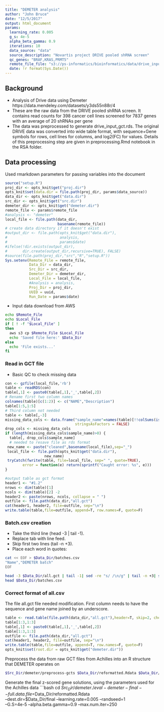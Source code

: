 ```yaml
---
title: "DEMETER analysis"
author: "John Bruce"
date: "12/5/2017"
output: html_document
params:
  learning_rate: 0.005
  g_s: 4e-5
  alpha_beta_gamma: 0.9
  iterations: 10
  data_source: "data"
  source_description: "Novartis project DRIVE pooled shRNA screen"
  qc_genes: "BRAF,KRAS,PRMT5"
  remote_file_file: "s3://ps-informatics/bioinformatics/data/drive_input_gct2.rds"
  date: !r format(Sys.Date())
---
```


## Background

* Analysis of Drive data using Demeter https://data.mendeley.com/datasets/y3ds55n88r/4
* These are the raw data from the DRIVE pooled shRNA screen. It contains read counts for 398 cancer cell lines screened for 7837 genes with an average of 20 shRNAs per gene
* The data was preprocessed to generate drive_input_gct.rds. The original DRIVE data was converted into wide table format, with sequence+Gene symbols for rows, cell lines for columns, and log2(FC) for values. Details of this preprocessing step are given in preprocessing.Rmd notebook in the RSA folder.

## Data processing

Used rmarkdown parameters for passing variables into the document
```r
source("setup.R")
proj_dir <- opts_knit$get("proj.dir")
opts_knit$set(data.dir = file.path(proj_dir, params$data_source))
data_dir <- opts_knit$get("data.dir")
src_dir <- opts_knit$get("src.dir")
demeter_dir <- opts_knit$get("demeter.dir")
remote_file <- params$remote_file
#analysis <- "demeter"
local_file <- file.path(data_dir,
                        basename(remote_file))
# create data directory if it doesn't exist
#output_dir <- file.path(opts_knit$get("data.dir"),
#                        analysis,
#                        params$date)
#ifelse(!dir.exists(output_dir), 
#       dir.create(output_dir,recursive=TRUE), FALSE)
#source(file.path(proj_dir,"src","R","setup.R"))
Sys.setenv(Remote_File = remote_file,
           Data_Dir = data_dir,
           Src_Dir = src_dir,
           Demeter_Dir = demeter_dir,
           Local_File = local_file,
           #Analysis = analysis,
           Proj_Dir = proj_dir,
           UUID = uuid, 
           Run_Date = params$date)
```
+ Input data download from AWS
```bash
echo $Remote_File
echo $Local_File
if [ ! -f "$Local_File" ]
then
  aws s3 cp $Remote_File $Local_File
  echo 'Saved file here:' $Data_Dir
else
  echo 'File exists...'
fi

```

### Read in GCT file
+ Basic QC to check missing data
```r
con <- gzfile(local_file,'rb')
table <- readRDS(con)
table[,1] <- paste0(table[,1],'_',table[,2])
# Rename first two column names
colnames(table)[c(1:2)] <- c("NAME","Description")
table[1:5,1:5]
# Third column not needed
table <- table[,-3]
missing_data_cols <- data.frame("sample_name"=names(table)[!!colSums(is.na(table))], 
                                stringsAsFactors = FALSE)
drop_cols <- missing_data_cols
if (length(missing_data_cols$sample_name)>0) {
  table[, drop_cols$sample_name]
  # needed to resave file as rds format
 new_name <- paste("cleaned",basename(local_file),sep="_")
 local_file <- file.path(opts_knit$get("data.dir"), 
                  new_name)
 tryCatch(fwrite(table, file=local_file, sep=" ", quote=TRUE),
        error = function(e) return(sprintf("Caught error: %s", e)))
}

#output table as gct format
header1 <- "#1.2"
nrows <- dim(table)[1]
ncols <- dim(table)[2] -2
header2 <- paste(nrows, ncols, collapse = " ")
outfile <- file.path(data_dir,"all.gct")
cat(header1, header2, file=outfile, sep="\n")
write.table(table,file=outfile, append=T, row.names=F, quote=F)
```

### Batch.csv creation
* Take the third line (head -3 | tail -1).
* Replace tab with line feed.
* Skip first two lines (tail -n +3).
* Place each word in quotes: 
```bash
cat << EOF > $Data_Dir/batches.csv
"Name","DEMETER batch"
EOF

head -3 $Data_Dir/all.gct | tail -1| sed -re "s/ /\n/g" | tail -n +3| sed  's/\(.*\)/"\1",1/g' >> $Data_Dir/batches.csv
head $Data_Dir/batches.csv
```
### Correct format of all.csv
The file all.gct file needed modification. First column needs to have the sequence and gene name joined by an underscore.
```r
table <- read.table(file.path(data_dir,"all.gct"),header=T, skip=2, check.names=F, as.is=T)
table[1:3,1:3]
table[,1] <- paste0(table[,1],'_',table[,2])
table[1:3,1:3]
outfile <- file.path(data_dir,"all.gct")
cat(header1, header2, file=outfile, sep="\n")
write.table(table,file=outfile, append=T, row.names=F, quote=F)
opts_knit$set(root.dir = opts_knit$get("demeter.dir"))
```

Preprocess the data from raw GCT files from Achilles into an R structure that DEMETER operates on
```bash
$Src_Dir/demeter/preprocess-gcts $Data_Dir/reformatted.Rdata $Data_Dir/batches.csv $Data_Dir/all.gct
```
Generate the final z-scored gene solutions, using the parameters used for the Achilles data 
```bash
cd $Src_Dir/demeter
./eval-demeter-final --full.data.file=$Data_Dir/reformatted.Rdata \
     --dest.dir=$Data_Dir/final --learning.rate=0.005 --randseed=1 \
     --G.S=4e-5 --alpha.beta.gamma=0.9 --max.num.iter=250
